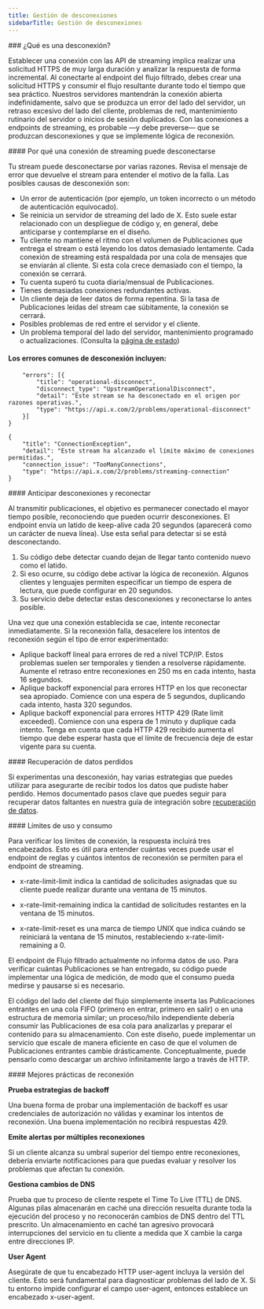 ```yaml
---
title: Gestión de desconexiones
sidebarTitle: Gestión de desconexiones
---
```


<div id="what-is-a-disconnection">
  ### ¿Qué es una desconexión?
</div>

Establecer una conexión con las API de streaming implica realizar una solicitud HTTPS de muy larga duración y analizar la respuesta de forma incremental. Al conectarte al endpoint del flujo filtrado, debes crear una solicitud HTTPS y consumir el flujo resultante durante todo el tiempo que sea práctico. Nuestros servidores mantendrán la conexión abierta indefinidamente, salvo que se produzca un error del lado del servidor, un retraso excesivo del lado del cliente, problemas de red, mantenimiento rutinario del servidor o inicios de sesión duplicados. Con las conexiones a endpoints de streaming, es probable —y debe preverse— que se produzcan desconexiones y que se implemente lógica de reconexión.
 

<div id="why-a-streaming-connection-might-be-disconnected">
  #### Por qué una conexión de streaming puede desconectarse
</div>

Tu stream puede desconectarse por varias razones. Revisa el mensaje de error que devuelve el stream para entender el motivo de la falla. Las posibles causas de desconexión son:

- Un error de autenticación (por ejemplo, un token incorrecto o un método de autenticación equivocado).
- Se reinicia un servidor de streaming del lado de X. Esto suele estar relacionado con un despliegue de código y, en general, debe anticiparse y contemplarse en el diseño.
- Tu cliente no mantiene el ritmo con el volumen de Publicaciones que entrega el stream o está leyendo los datos demasiado lentamente. Cada conexión de streaming está respaldada por una cola de mensajes que se enviarán al cliente. Si esta cola crece demasiado con el tiempo, la conexión se cerrará.
- Tu cuenta superó tu cuota diaria/mensual de Publicaciones.
- Tienes demasiadas conexiones redundantes activas.
- Un cliente deja de leer datos de forma repentina. Si la tasa de Publicaciones leídas del stream cae súbitamente, la conexión se cerrará.
- Posibles problemas de red entre el servidor y el cliente.
- Un problema temporal del lado del servidor, mantenimiento programado o actualizaciones. (Consulta la [página de estado](https://api.twitterstat.us/))
   

#### Los errores comunes de desconexión incluyen: 

```{
	"errors": [{
		"title": "operational-disconnect",
		"disconnect_type": "UpstreamOperationalDisconnect",
		"detail": "Este stream se ha desconectado en el origen por razones operativas.",
		"type": "https://api.x.com/2/problems/operational-disconnect"
	}]
}
```

```
{
	"title": "ConnectionException",
	"detail": "Este stream ha alcanzado el límite máximo de conexiones permitidas.",
	"connection_issue": "TooManyConnections",
	"type": "https://api.x.com/2/problems/streaming-connection"
}
```

<div id="anticipating-disconnects-and-reconnecting">
  #### Anticipar desconexiones y reconectar
</div>

Al transmitir publicaciones, el objetivo es permanecer conectado el mayor tiempo posible, reconociendo que pueden ocurrir desconexiones. El endpoint envía un latido de keep-alive cada 20 segundos (aparecerá como un carácter de nueva línea). Use esta señal para detectar si se está desconectando.

1. Su código debe detectar cuando dejan de llegar tanto contenido nuevo como el latido.
2. Si eso ocurre, su código debe activar la lógica de reconexión. Algunos clientes y lenguajes permiten especificar un tiempo de espera de lectura, que puede configurar en 20 segundos.
3. Su servicio debe detectar estas desconexiones y reconectarse lo antes posible.

Una vez que una conexión establecida se cae, intente reconectar inmediatamente. Si la reconexión falla, desacelere los intentos de reconexión según el tipo de error experimentado:

- Aplique backoff lineal para errores de red a nivel TCP/IP. Estos problemas suelen ser temporales y tienden a resolverse rápidamente. Aumente el retraso entre reconexiones en 250 ms en cada intento, hasta 16 segundos.
- Aplique backoff exponencial para errores HTTP en los que reconectar sea apropiado. Comience con una espera de 5 segundos, duplicando cada intento, hasta 320 segundos.
- Aplique backoff exponencial para errores HTTP 429 (Rate limit exceeded). Comience con una espera de 1 minuto y duplique cada intento. Tenga en cuenta que cada HTTP 429 recibido aumenta el tiempo que debe esperar hasta que el límite de frecuencia deje de estar vigente para su cuenta.
   

<div id="recovering-lost-data">
  #### Recuperación de datos perdidos
</div>

Si experimentas una desconexión, hay varias estrategias que puedes utilizar para asegurarte de recibir todos los datos que pudiste haber perdido. Hemos documentado pasos clave que puedes seguir para recuperar datos faltantes en nuestra guía de integración sobre [recuperación de datos](/es/x-api/posts/filtered-stream/integrate/recovery-and-redundancy-features). 
 

<div id="rate-limits-and-usage">
  #### Límites de uso y consumo
</div>

Para verificar los límites de conexión, la respuesta incluirá tres encabezados. Esto es útil para entender cuántas veces puede usar el endpoint de reglas y cuántos intentos de reconexión se permiten para el endpoint de streaming.

- x-rate-limit-limit indica la cantidad de solicitudes asignadas que su cliente puede realizar durante una ventana de 15 minutos.

- x-rate-limit-remaining indica la cantidad de solicitudes restantes en la ventana de 15 minutos.

- x-rate-limit-reset es una marca de tiempo UNIX que indica cuándo se reiniciará la ventana de 15 minutos, restableciendo x-rate-limit-remaining a 0.

El endpoint de Flujo filtrado actualmente no informa datos de uso. Para verificar cuántas Publicaciones se han entregado, su código puede implementar una lógica de medición, de modo que el consumo pueda medirse y pausarse si es necesario.

El código del lado del cliente del flujo simplemente inserta las Publicaciones entrantes en una cola FIFO (primero en entrar, primero en salir) o en una estructura de memoria similar; un proceso/hilo independiente debería consumir las Publicaciones de esa cola para analizarlas y preparar el contenido para su almacenamiento. Con este diseño, puede implementar un servicio que escale de manera eficiente en caso de que el volumen de Publicaciones entrantes cambie drásticamente. Conceptualmente, puede pensarlo como descargar un archivo infinitamente largo a través de HTTP.

<div id="reconnection-best-practices">
  #### Mejores prácticas de reconexión
</div>

**Prueba estrategias de backoff**

Una buena forma de probar una implementación de backoff es usar credenciales de autorización no válidas y examinar los intentos de reconexión. Una buena implementación no recibirá respuestas 429.

**Emite alertas por múltiples reconexiones**

Si un cliente alcanza su umbral superior del tiempo entre reconexiones, debería enviarte notificaciones para que puedas evaluar y resolver los problemas que afectan tu conexión.

**Gestiona cambios de DNS**

Prueba que tu proceso de cliente respete el Time To Live (TTL) de DNS. Algunas pilas almacenarán en caché una dirección resuelta durante toda la ejecución del proceso y no reconocerán cambios de DNS dentro del TTL prescrito. Un almacenamiento en caché tan agresivo provocará interrupciones del servicio en tu cliente a medida que X cambie la carga entre direcciones IP.

**User Agent**

Asegúrate de que tu encabezado HTTP user-agent incluya la versión del cliente. Esto será fundamental para diagnosticar problemas del lado de X. Si tu entorno impide configurar el campo user-agent, entonces establece un encabezado x-user-agent.